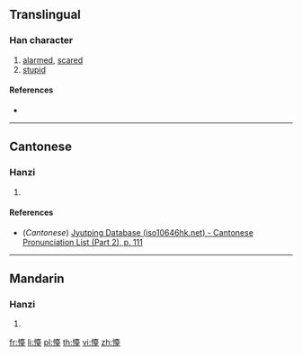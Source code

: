 {{character info/new}}
==Translingual==

===Han character===
{{Han char|rn=61|rad=心|as=14|sn=17|four=|canj=PGRG|ids=⿰忄臺}}

# [[alarmed]], [[scared]]
# [[stupid]]

====References====
* {{Han ref|kx=0406.320|dkj=11371|hdz=42364.060|uh=61DB|ud=25051}}

----

==Cantonese==

===Hanzi===
{{yue-hanzi|jyut=[[daai1]]|y=daai1}}

# {{defn|lang=yue|sort=心14}}

====References====
* (''Cantonese'') [http://www.iso10646hk.net/jp/document/download.jsp Jyutping Database (iso10646hk.net) - Cantonese Pronunciation List (Part 2), p. 111]

----

==Mandarin==

===Hanzi===
{{cmn-hanzi|pin=[[dāi]] ([[dai1]])|wg=tai<sup>1</sup>}}

# {{defn|lang=cmn|sort=心14}}

[[fr:懛]]
[[li:懛]]
[[pl:懛]]
[[th:懛]]
[[vi:懛]]
[[zh:懛]]